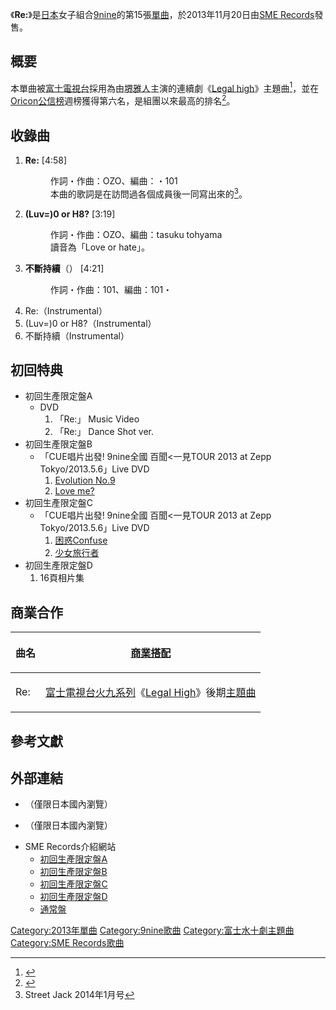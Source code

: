 {{Infobox Single 
| Name           = Re:
| Artist         = [[9nine|9nine]]
| Album          = [[MAGI9_PLAYLAND|MAGI9 PLAYLAND]]
| Cover        = Re 9nine.jpg
| Caption        = 通常盤封面
| A-side         =
| B-side         = (Luv=)0 or H8?<br/>不斷持續
| Released       = 2013年11月20日
| Format         = [[單曲|單曲]]
| Recorded       = 
| Genre          = [[J-POP|J-POP]]
| Length         = 25分16秒
| Label          = [[SME_Records|SME Records]]
| Producer       = 
| Writer         = OZO<small>（作詞、作曲 #1、2）</small><br/>101<small>（作詞、作曲 #3）</small>
| Reviews        =
| Chart position = *[[Oricon公信榜|Oricon公信榜]]：
**日榜第4名
**週榜第6名<ref name=oricon/>
| Certification  =
| Last single    = [[Evolution_No.9|Evolution No.9]]<br/>（2013年）
| This single    = '''Re:'''<br/> （2013年）
| Next single    = [[With_You/With_Me|With You/With Me]]<br/>（2014年）
| Misc           =
}}
《'''Re:'''》是[[日本|日本]]女子組合[[9nine|9nine]]的第15張[[單曲|單曲]]，於2013年11月20日由[[SME_Records|SME Records]]發售。

== 概要 ==
本單曲被[[富士電視台|富士電視台]]採用為由[[堺雅人|堺雅人]]主演的連續劇《[[Legal_high|Legal high]]》主題曲<ref>{{cite web | url=http://www.zh-tw.barks.jp/news/?id=1000002119 | title=[Live Report]9nine，在Lazona川崎發表「Re：」 | date=2013-11-20 | accessdate=2014-02-23 | archive-url=https://web.archive.org/web/20140228191956/http://www.zh-tw.barks.jp/news/?id=1000002119 | archive-date=2014-02-28 | dead-url=yes }}</ref>，並在[[Oricon公信榜|Oricon公信榜]]週榜獲得第六名，是組團以來最高的排名<ref name=oricon>{{cite web | url=http://www.zh-tw.barks.jp/news/?id=1000002216 | title=9nine「Re：」，在週單曲排行榜獲得第6名 | date=2013-12-03 | accessdate=2014-02-23 | archive-url=https://web.archive.org/web/20140228193936/http://www.zh-tw.barks.jp/news/?id=1000002216 | archive-date=2014-02-28 | dead-url=yes }}</ref>。

== 收錄曲 ==
# '''Re:''' [4:58]
#:作詞・作曲：OZO、編曲：{{link-ja|tasuku|tasuku|tasuku tohyama}}・101
#:本曲的歌詞是在訪問過各個成員後一同寫出來的<ref>Street Jack 2014年1月号</ref>。
# '''(Luv=)0 or H8?''' [3:19]
#:作詞・作曲：OZO、編曲：tasuku tohyama
#:讀音為「Love or hate」。
# '''不斷持續'''（{{lang|ja|つづくつづく}}） [4:21]
#:作詞・作曲：101、編曲：101・{{link-ja|中村太一|中村タイチ}}
# Re:（Instrumental）
# (Luv=)0 or H8?（Instrumental）
# 不斷持續（Instrumental）

== 初回特典 ==
* 初回生產限定盤A
**DVD
**# 「Re:」 Music Video
**# 「Re:」 Dance Shot ver.
* 初回生產限定盤B
** 「CUE唱片出發! 9nine全國 百聞<一見TOUR 2013 at Zepp Tokyo/2013.5.6」Live DVD
**# [[Evolution_No.9|Evolution No.9]]
**# [[9nine_(專輯)|Love me?]]
* 初回生產限定盤C
** 「CUE唱片出發! 9nine全國 百聞<一見TOUR 2013 at Zepp Tokyo/2013.5.6」Live DVD
**# [[SHINING☆STAR|困惑Confuse]]
**# [[少女旅行者|少女旅行者]]
* 初回生產限定盤D
*# 16頁相片集

== 商業合作 ==
{| class="wikitable"
! 曲名 !! [[商業搭配|商業搭配]]
|-
| Re:||[[富士電視台|富士電視台]][[富士電視台週二晚間九點連續劇|火九系列]]《[[Legal_High|Legal High]]》後期[[主題曲|主題曲]] 
|}

== 參考文獻 ==
{{reflist}}

== 外部連結 ==
*{{YouTube|id = 3x3u21fltF4|title = 9nine 『Re:』}}（僅限日本國內瀏覽）
*{{YouTube|id = YxpZLr6haQQ|title = 9nine 『Re:(Dance Shot ver.)』}}（僅限日本國內瀏覽）
* SME Records介紹網站
**[http://www.sonymusic.co.jp/Music/Arch/SMER/9nine/SECL-1423/ 初回生產限定盤A]{{Wayback|url=http://www.sonymusic.co.jp/Music/Arch/SMER/9nine/SECL-1423/ |date=20140220215903 }}
**[http://www.sonymusic.co.jp/Music/Arch/SMER/9nine/SECL-1425/ 初回生產限定盤B]{{Wayback|url=http://www.sonymusic.co.jp/Music/Arch/SMER/9nine/SECL-1425/ |date=20160304122011 }}
**[http://www.sonymusic.co.jp/Music/Arch/SMER/9nine/SECL-1427/ 初回生產限定盤C]{{Wayback|url=http://www.sonymusic.co.jp/Music/Arch/SMER/9nine/SECL-1427/ |date=20160304104953 }}
**[http://www.sonymusic.co.jp/Music/Arch/SMER/9nine/SECL-1429/ 初回生產限定盤D]{{Wayback|url=http://www.sonymusic.co.jp/Music/Arch/SMER/9nine/SECL-1429/ |date=20160304111929 }}
**[http://www.sonymusic.co.jp/Music/Arch/SMER/9nine/SECL-1430/ 通常盤]{{Wayback|url=http://www.sonymusic.co.jp/Music/Arch/SMER/9nine/SECL-1430/ |date=20160304130945 }}

{{9nine}}{{富士水十劇主題曲2010年代前半部}}

{{DEFAULTSORT:Re}}

[[Category:2013年單曲|Category:2013年單曲]]
[[Category:9nine歌曲|Category:9nine歌曲]]
[[Category:富士水十劇主題曲|Category:富士水十劇主題曲]]
[[Category:SME_Records歌曲|Category:SME Records歌曲]]